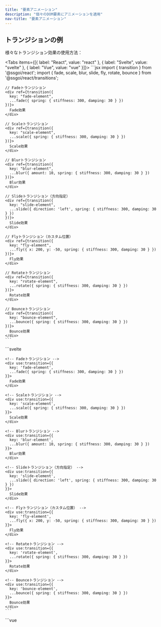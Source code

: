 ```yaml
---
title: "要素アニメーション"
description: "個々のDOM要素にアニメーションを適用"
nav-title: "要素アニメーション"
---
```


## トランジションの例

様々なトランジション効果の使用方法：

<Tabs items={[{ label: "React", value: "react" }, { label: "Svelte", value: "svelte" }, { label: "Vue", value: "vue" }]}>
  <TabPanel value="react">
    ```jsx
    import { transition } from '@ssgoi/react';
    import { fade, scale, blur, slide, fly, rotate, bounce } from '@ssgoi/react/transitions';

    // Fadeトランジション
    <div ref={transition({
      key: "fade-element",
      ...fade({ spring: { stiffness: 300, damping: 30 } })
    })}>
      Fade効果
    </div>

    // Scaleトランジション
    <div ref={transition({
      key: "scale-element",
      ...scale({ spring: { stiffness: 300, damping: 30 } })
    })}>
      Scale効果
    </div>

    // Blurトランジション
    <div ref={transition({
      key: "blur-element",
      ...blur({ amount: 10, spring: { stiffness: 300, damping: 30 } })
    })}>
      Blur効果
    </div>

    // Slideトランジション（方向指定）
    <div ref={transition({
      key: "slide-element",
      ...slide({ direction: 'left', spring: { stiffness: 300, damping: 30 } })
    })}>
      Slide効果
    </div>

    // Flyトランジション（カスタム位置）
    <div ref={transition({
      key: "fly-element",
      ...fly({ x: 200, y: -50, spring: { stiffness: 300, damping: 30 } })
    })}>
      Fly効果
    </div>

    // Rotateトランジション
    <div ref={transition({
      key: "rotate-element",
      ...rotate({ spring: { stiffness: 300, damping: 30 } })
    })}>
      Rotate効果
    </div>

    // Bounceトランジション
    <div ref={transition({
      key: "bounce-element",
      ...bounce({ spring: { stiffness: 300, damping: 30 } })
    })}>
      Bounce効果
    </div>
    ```
  </TabPanel>
  <TabPanel value="svelte">
    ```svelte
    <script>
      import { transition } from '@ssgoi/svelte';
      import { fade, scale, blur, slide, fly, rotate, bounce } from '@ssgoi/svelte/transitions';
    </script>

    <!-- Fadeトランジション -->
    <div use:transition={{
      key: 'fade-element',
      ...fade({ spring: { stiffness: 300, damping: 30 } })
    }}>
      Fade効果
    </div>

    <!-- Scaleトランジション -->
    <div use:transition={{
      key: 'scale-element',
      ...scale({ spring: { stiffness: 300, damping: 30 } })
    }}>
      Scale効果
    </div>

    <!-- Blurトランジション -->
    <div use:transition={{
      key: 'blur-element',
      ...blur({ amount: 10, spring: { stiffness: 300, damping: 30 } })
    }}>
      Blur効果
    </div>

    <!-- Slideトランジション（方向指定） -->
    <div use:transition={{
      key: 'slide-element',
      ...slide({ direction: 'left', spring: { stiffness: 300, damping: 30 } })
    }}>
      Slide効果
    </div>

    <!-- Flyトランジション（カスタム位置） -->
    <div use:transition={{
      key: 'fly-element',
      ...fly({ x: 200, y: -50, spring: { stiffness: 300, damping: 30 } })
    }}>
      Fly効果
    </div>

    <!-- Rotateトランジション -->
    <div use:transition={{
      key: 'rotate-element',
      ...rotate({ spring: { stiffness: 300, damping: 30 } })
    }}>
      Rotate効果
    </div>

    <!-- Bounceトランジション -->
    <div use:transition={{
      key: 'bounce-element',
      ...bounce({ spring: { stiffness: 300, damping: 30 } })
    }}>
      Bounce効果
    </div>
    ```
  </TabPanel>
  <TabPanel value="vue">
    ```vue
    <template>
      <!-- Fadeトランジション -->
      <div v-transition="{
        key: 'fade-element',
        ...fade({ spring: { stiffness: 300, damping: 30 } })
      }">
        Fade効果
      </div>

      <!-- Scaleトランジション -->
      <div v-transition="{
        key: 'scale-element',
        ...scale({ spring: { stiffness: 300, damping: 30 } })
      }">
        Scale効果
      </div>

      <!-- Blurトランジション -->
      <div v-transition="{
        key: 'blur-element',
        ...blur({ amount: 10, spring: { stiffness: 300, damping: 30 } })
      }">
        Blur効果
      </div>

      <!-- Slideトランジション（方向指定） -->
      <div v-transition="{
        key: 'slide-element',
        ...slide({ direction: 'left', spring: { stiffness: 300, damping: 30 } })
      }">
        Slide効果
      </div>

      <!-- Flyトランジション（カスタム位置） -->
      <div v-transition="{
        key: 'fly-element',
        ...fly({ x: 200, y: -50, spring: { stiffness: 300, damping: 30 } })
      }">
        Fly効果
      </div>

      <!-- Rotateトランジション -->
      <div v-transition="{
        key: 'rotate-element',
        ...rotate({ spring: { stiffness: 300, damping: 30 } })
      }">
        Rotate効果
      </div>

      <!-- Bounceトランジション -->
      <div v-transition="{
        key: 'bounce-element',
        ...bounce({ spring: { stiffness: 300, damping: 30 } })
      }">
        Bounce効果
      </div>
    </template>

    <script setup>
    import { transition } from '@ssgoi/vue';
    import { fade, scale, blur, slide, fly, rotate, bounce } from '@ssgoi/vue/transitions';
    </script>
    ```
  </TabPanel>
</Tabs>

## 基本構造

### TransitionConfigインターフェース

```typescript
interface TransitionConfig {
  spring?: {
    stiffness: number; // スプリングの硅さ (デフォルト: 300)
    damping: number; // 減衰係数 (デフォルト: 30)
  };
  tick?: (progress: number) => void; // in: 0→1, out: 1→0
  prepare?: (element: HTMLElement) => void; // アニメーション開始前の初期設定
  onStart?: () => void;
  onEnd?: () => void;
}
```

### トランジションの定義

```typescript
interface Transition {
  in?: (element: HTMLElement) => TransitionConfig;
  out?: (element: HTMLElement) => TransitionConfig;
}
```

### 動作の仕組み

1. **マウント時**: 要素がDOMに追加されたとき`in`関数を実行
2. **アンマウント時**: 要素が削除される前に`out`関数を実行
3. **アニメーション**: スプリング物理エンジンがprogressを生成
   - in: 0 → 1
   - out: 1 → 0
4. **tickコールバック**: 毎フレーム呼び出されてスタイルを更新

### トランジションプリセット

```typescript
import { fade, scale /** etc */ } from "@ssgoi/react/transitions";
```

## フレームワーク別の使用方法

<Tabs items={[{ label: "React", value: "react" }, { label: "Svelte", value: "svelte" }, { label: "Vue", value: "vue" }]}>
  <TabPanel value="react">
    ```jsx
    import { transition } from "@ssgoi/react";

    <div
      ref={transition({
        key: "unique-key",
        in: (element) => ({
          tick: (progress) => {
            element.style.opacity = progress;
            element.style.transform = `translateY(${20 * (1 - progress)}px)`;
          },
        }),
        out: (element) => ({
          tick: (progress) => {
            element.style.opacity = 1 - progress;
          },
        }),
      })}
    >
      コンテンツ
    </div>
    ```
  </TabPanel>
  
  <TabPanel value="svelte">
    ```svelte
    <script>
      import { transition } from '@ssgoi/svelte';
    </script>

    <div use:transition={{
      key: 'unique-key',
      in: (element) => ({
        tick: (progress) => {
          element.style.opacity = progress;
          element.style.transform = `translateY(${20 * (1 - progress)}px)`;
        }
      }),
      out: (element) => ({
        tick: (progress) => {
          element.style.opacity = 1 - progress;
        }
      })
    }}>
      コンテンツ
    </div>
    ```
  </TabPanel>
  
  <TabPanel value="vue">
    ```vue
    <template>
      <div v-transition="{
        key: 'unique-key',
        in: (element) => ({
          tick: (progress) => {
            element.style.opacity = progress;
            element.style.transform = `translateY(${20 * (1 - progress)}px)`;
          }
        }),
        out: (element) => ({
          tick: (progress) => {
            element.style.opacity = 1 - progress;
          }
        })
      }">
        コンテンツ
      </div>
    </template>

    <script setup>
    import { transition } from '@ssgoi/vue';
    </script>
    ```
  </TabPanel>
</Tabs>

## Progressの動作

### inアニメーション

- progress: 0 → 1
- 要素が表示されるときに実行
- 不透明度が0から1へ、小さいサイズから元のサイズへ

### outアニメーション

- progress: 1 → 0
- 要素が消えるときに実行
- 不透明度が1から0へ、元のサイズから小さいサイズへ

```jsx
// 例： inとoutの違い
{
  in: (element) => ({
    tick: (progress) => {
      // progress: 0 → 1
      element.style.opacity = progress;  // 0 → 1
    }
  }),
  out: (element) => ({
    tick: (progress) => {
      // progress: 1 → 0
      element.style.opacity = progress;  // 1 → 0
    }
  })
}
```

## prepareコールバック

アニメーション開始前にDOM要素を準備する段階：

```jsx
{
  in: {
    prepare: (element) => {
      // tick実行前に初期状態を設定
      element.style.willChange = 'opacity, transform';
    },
    tick: (progress) => ({
      opacity: progress,
      transform: `translateY(${20 * (1 - progress)}px)`
    })
  }
}
```

## 重要な注意事項

- `key`はページ内で一意である必要があります（DOMが作成された後削除されたり、削除された後作成されたりしてもアニメーション状態を追跡できるようにするため）
